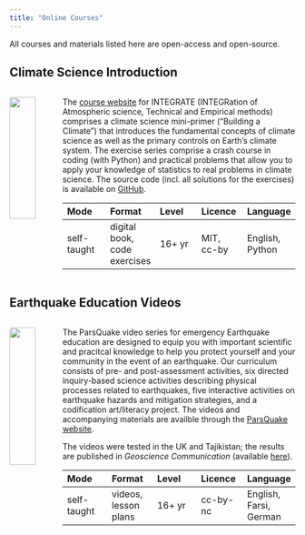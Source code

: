 ```yaml
---
title: "Online Courses"
---
```


All courses and materials listed here are open-access and open-source.

## Climate Science Introduction

::: columns
::: {.column width="15%"}
![](img/integrateLogo.png){width="80%" style="border-radius:4px;"}
:::

::: {.column width="85%"}
The [course website](https://integrate.mutz.science) for INTEGRATE (INTEGRation of Atmospheric science, Technical and Empirical methods) comprises a climate science mini-primer ("Building a Climate") that introduces the fundamental concepts of climate science as well as the primary controls on Earth's climate system. The exercise series comprise a crash course in coding (with Python) and practical problems that allow you to apply your knowledge of statistics to real problems in climate science. The source code (incl. all solutions for the exercises) is available on [GitHub](https://github.com/sebastian-mutz/integrate).

| Mode | Format | Level | Licence | Language |
| :-- | :-- | :-- | :-- | :-- |
| self-taught | digital book, code exercises | 16+ yr | MIT, cc-by | English, Python |
:::
:::



## Earthquake Education Videos

::: columns
::: {.column width="15%"}
![](img/parsquake.jpg){width="80%" style="border-radius:4px;"}
:::

::: {.column width="85%"}
The ParsQuake video series for emergency Earthquake education are designed to equip you with important scientific and pracitcal knowledge to help you protect yourself and your community in the event of an earthquake. Our curriculum consists of pre- and post-assessment activities, six directed inquiry-based science activities describing physical processes related to earthquakes, five interactive activities on earthquake hazards and mitigation strategies, and a codification art/literacy project. The videos and accompanying materials are availble through the [ParsQuake website](https://parsquake.org/).

The videos were tested in the UK and Tajikistan; the results are published in *Geoscience Communication* (available [here](https://doi.org/10.5194/gc-4-281-2021)).

| Mode | Format | Level | Licence | Language |
| :-- | :-- | :-- | :-- | :-- |
| self-taught | videos, lesson plans | 16+ yr | cc-by-nc | English, Farsi, German |
:::
:::






